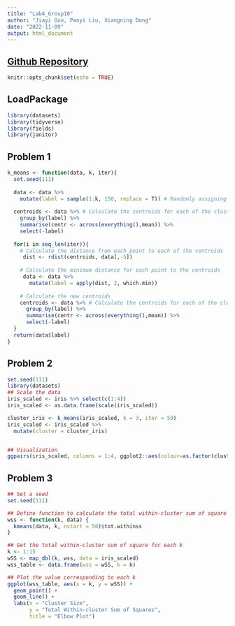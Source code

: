 ```yaml
---
title: "Lab4_Group10"
author: "Jiayi Guo, Panyi Liu, Xiangning Dong"
date: "2022-11-09"
output: html_document
---
```


## [Github Repository](https://github.com/AndrewGuo525/Lab4)
```r
knitr::opts_chunk$set(echo = TRUE)
```

## LoadPackage
```r
library(datasets)
library(tidyverse)
library(fields)
library(janitor)
```

## Problem 1
```r
k_means <- function(data, k, iter){
  set.seed(111)
  
  data <- data %>% 
    mutate(label = sample(1:k, 150, replace = T)) # Randomly assigning each observation to a cluster
  
  centroids <- data %>% # Calculate the centroids for each of the cluster
    group_by(label) %>% 
    summarise(centr <- across(everything(),mean)) %>% 
    select(-label)
  
  for(i in seq_len(iter)){
    # Calculate the distance from each point to each of the centroids 
     dist <- rdist(centroids, data[,-5])
       
    # Calculate the minimum distance for each point to the centroids
     data <- data %>% 
       mutate(label = apply(dist, 2, which.min))
    
    # Calculate the new centroids
    centroids <- data %>% # Calculate the centroids for each of the cluster
      group_by(label) %>% 
      summarise(centr <- across(everything(),mean)) %>% 
      select(-label)
  }
  return(data$label)
}
```

## Problem 2
```r
set.seed(111)
library(datasets)
## Scale the data
iris_scaled <- iris %>% select(c(1:4))
iris_scaled <- as.data.frame(scale(iris_scaled))

cluster_iris <- k_means(iris_scaled, k = 3, iter = 50)
iris_scaled <- iris_scaled %>%
  mutate(cluster = cluster_iris)


## Visualization
ggpairs(iris_scaled, columns = 1:4, ggplot2::aes(colour=as.factor(cluster), alpha=0.5))
```

## Problem 3
```r
## Set a seed
set.seed(111)  

## Define function to calculate the total within-cluster sum of square
wss <- function(k, data) {
  kmeans(data, k, nstart = 50)$tot.withinss
}

## Get the total within-cluster sum of square for each k
k <- 1:15  
wSS <- map_dbl(k, wss, data = iris_scaled)
wss_table <- data.frame(wss = wSS, k = k)

## Plot the value corresponding to each k
ggplot(wss_table, aes(x = k, y = wSS)) + 
  geom_point() +  
  geom_line() +
  labs(x = "Cluster Size",
       y = "Total Within-cluster Sum of Squares",
       title = "Elbow Plot")
```



